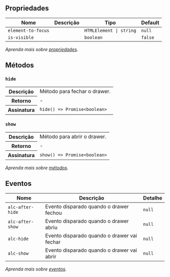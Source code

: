 
## Propriedades

| Nome | Descrição | Tipo | Default |
| ---- | --------- | ---- | ------- |
| `element-to-focus`  |  | <code>HTMLElement &#124; string</code> | `null` |
| `is-visible`  |  | <code>boolean</code> | `false` |

*Aprenda mais sobre <a href="/alcance/docs/components/introducao#propriedades" class="alc-link">propriedades</a>.*

## Métodos

### `hide`

<table>
<tr>
<th>Descrição</th>
<td>Método para fechar o drawer.</td>
</tr>
<tr>
<th>Retorno</th>
<td>-</td>
</tr>
<tr>
<th>Assinatura</th>
<td><code>hide() =&gt; Promise&lt;boolean&gt;</code></td>
</tr>
</table>

### `show`

<table>
<tr>
<th>Descrição</th>
<td>Método para abrir o drawer.</td>
</tr>
<tr>
<th>Retorno</th>
<td>-</td>
</tr>
<tr>
<th>Assinatura</th>
<td><code>show() =&gt; Promise&lt;boolean&gt;</code></td>
</tr>
</table>

*Aprenda mais sobre <a href="/alcance/docs/components/introducao#métodos" class="alc-link">métodos</a>.*

## Eventos

| Nome | Descrição | Detalhe |
| ---- | --------- | ------- |
| `alc-after-hide` | Evento disparado quando o drawer fechou | <code>null</code> |
| `alc-after-show` | Evento disparado quando o drawer abriu | <code>null</code> |
| `alc-hide` | Evento disparado quando o drawer vai fechar | <code>null</code> |
| `alc-show` | Evento disparado quando o drawer vai abrir | <code>null</code> |

*Aprenda mais sobre <a href="/alcance/docs/components/introducao#eventos" class="alc-link">eventos</a>.*
